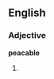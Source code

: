 ==English==

===Adjective===
'''peacable'''

# {{misspelling of|peaceable}}

{{count page|[[Wiktionary:Page count]]}}